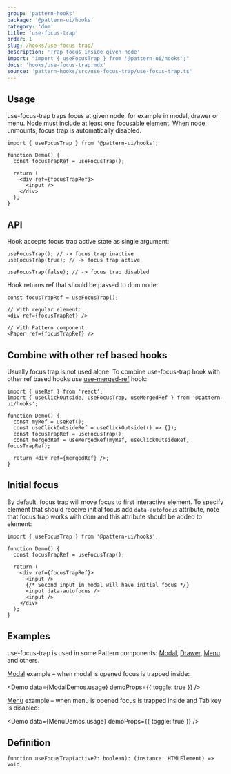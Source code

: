 ```yaml
---
group: 'pattern-hooks'
package: '@pattern-ui/hooks'
category: 'dom'
title: 'use-focus-trap'
order: 1
slug: /hooks/use-focus-trap/
description: 'Trap focus inside given node'
import: "import { useFocusTrap } from '@pattern-ui/hooks';"
docs: 'hooks/use-focus-trap.mdx'
source: 'pattern-hooks/src/use-focus-trap/use-focus-trap.ts'
---
```



## Usage

use-focus-trap traps focus at given node, for example in modal, drawer or menu.
Node must include at least one focusable element. When node unmounts, focus trap is automatically disabled.

```tsx
import { useFocusTrap } from '@pattern-ui/hooks';

function Demo() {
  const focusTrapRef = useFocusTrap();

  return (
    <div ref={focusTrapRef}>
      <input />
    </div>
  );
}
```

## API

Hook accepts focus trap active state as single argument:

```tsx
useFocusTrap(); // -> focus trap inactive
useFocusTrap(true); // -> focus trap active

useFocusTrap(false); // -> focus trap disabled
```

Hook returns ref that should be passed to dom node:

```tsx
const focusTrapRef = useFocusTrap();

// With regular element:
<div ref={focusTrapRef} />

// With Pattern component:
<Paper ref={focusTrapRef} />
```

## Combine with other ref based hooks

Usually focus trap is not used alone. To combine use-focus-trap hook with other ref based hooks use [use-merged-ref](/hooks/use-merged-ref/) hook:

```tsx
import { useRef } from 'react';
import { useClickOutside, useFocusTrap, useMergedRef } from '@pattern-ui/hooks';

function Demo() {
  const myRef = useRef();
  const useClickOutsideRef = useClickOutside(() => {});
  const focusTrapRef = useFocusTrap();
  const mergedRef = useMergedRef(myRef, useClickOutsideRef, focusTrapRef);

  return <div ref={mergedRef} />;
}
```

## Initial focus

By default, focus trap will move focus to first interactive element.
To specify element that should receive initial focus add `data-autofocus` attribute,
note that focus trap works with dom and this attribute should be added to element:

```tsx
import { useFocusTrap } from '@pattern-ui/hooks';

function Demo() {
  const focusTrapRef = useFocusTrap();

  return (
    <div ref={focusTrapRef}>
      <input />
      {/* Second input in modal will have initial focus */}
      <input data-autofocus />
      <input />
    </div>
  );
}
```

## Examples

use-focus-trap is used in some Pattern components: [Modal](/core/modal/), [Drawer](/core/drawer/), [Menu](/core/menu/) and others.

[Modal](/core/modal/) example – when modal is opened focus is trapped inside:

<Demo data={ModalDemos.usage} demoProps={{ toggle: true }} />

[Menu](/core/menu/) example – when menu is opened focus is trapped inside
and Tab key is disabled:

<Demo data={MenuDemos.usage} demoProps={{ toggle: true }} />

## Definition

```tsx
function useFocusTrap(active?: boolean): (instance: HTMLElement) => void;
```
